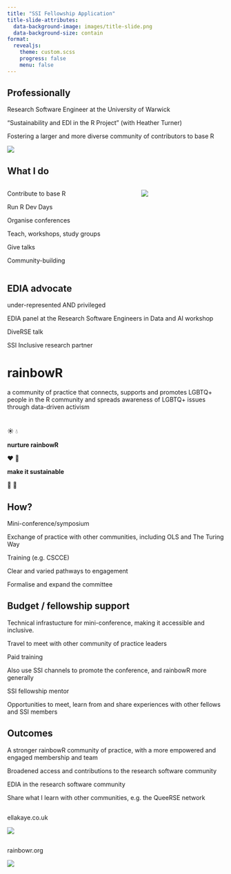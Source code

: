 ```yaml
---
title: "SSI Fellowship Application"
title-slide-attributes:
  data-background-image: images/title-slide.png
  data-background-size: contain
format: 
  revealjs:
    theme: custom.scss
    progress: false
    menu: false
---
```


## Professionally {.inverse}

[Research Software Engineer at the University of Warwick]{.blue}

["Sustainability and EDI in the R Project" (with Heather Turner)]{.orange}

[Fostering a larger and more diverse community of contributors to base R]{.green}

![](images/r_sprint_group_friday.jpeg)

## What I do {.inverse}

::::{.columns}
:::{.column width="60%"}
[Contribute to base R]{.green}

[Run R Dev Days]{.blue}

[Organise conferences]{.pink}

[Teach, workshops, study groups]{.red}

[Give talks]{.orange}

[Community-building]{.yellow}
:::

:::{.column width="40%"}
![](images/ella-hanne-useR-2024.jpg)
:::
::::

## EDIA advocate {.inverse}

[under-represented AND privileged]{.green}

[EDIA panel at the Research Software Engineers in Data and AI workshop]{.pink}

[DiveRSE talk]{.red}

[SSI Inclusive research partner]{.blue}

# [rainbowR]{.yellow} {.inverse .larger133}

a [community of practice]{.green} that
[connects]{.red}, [supports]{.orange} and [promotes]{.yellow} [LGBTQ+]{.pink} people in the [R community]{.blue} and spreads awareness of [LGBTQ+]{.pink} issues through [data-driven activism]{.green}

# {.inverse .center .center-h .larger250}

☀️ 💧

[**nurture rainbowR**]{.orange} 

❤️ 👯

[**make it sustainable**]{.green}

🌈 🌷


## How? {.inverse}

[Mini-conference/symposium]{.blue}

[Exchange of practice with other communities, including OLS and The Turing Way]{.green}

[Training (e.g. CSCCE)]{.red}

[Clear and varied pathways to engagement]{.orange}

[Formalise and expand the committee]{.pink}


## Budget / fellowship support {.inverse}

[Technical infrastucture for mini-conference, making it accessible and inclusive.]{.red}

[Travel to meet with other community of practice leaders]{.orange}

[Paid training]{.yellow}

[Also use SSI channels to promote the conference, and rainbowR more generally]{.green}

[SSI fellowship mentor]{.blue}

[Opportunities to meet, learn from and share experiences with other fellows and SSI members]{.pink}

## Outcomes {.inverse}

[A stronger rainbowR community of practice, with a more empowered and engaged membership and team]{.green}

[Broadened access and contributions to the research software community]{.orange}

[EDIA in the research software community]{.blue}

[Share what I learn with other communities, e.g. the QueeRSE network]{.red}

## {.center-h .inverse}

[ellakaye.co.uk]{.larger250 .yellow}

![](images/ellakaye-homepage.png)

## {.center-h .inverse}

[rainbowr.org]{.larger250 .yellow}

![](images/rainbowR-hex.svg)


